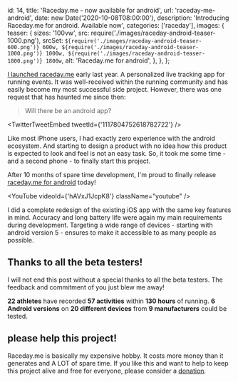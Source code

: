 
  id: 14,
  title: 'Raceday.me - now available for android',
  url: 'raceday-me-android',
  date: new Date('2020-10-08T08:00:00'),
  description: 'Introducing Raceday.me for android. Available now',
  categories: ['raceday'],
  images: {
    teaser: {
      sizes: '100vw',
      src: require('./images/raceday-android-teaser-1000.png'),
      srcSet: `${require('./images/raceday-android-teaser-600.png')} 600w, ${require('./images/raceday-android-teaser-1000.png')} 1000w, ${require('./images/raceday-android-teaser-1800.png')} 1800w`,
      alt: 'Raceday.me for android',
    },
  },
};

[I launched raceday.me](raceday-me) early last year. A personalized live tracking app for running events. It was well-received within the running community and has easily become my most successful side project. However, there was one request that has haunted me since then:

> Will there be an android app?

<TwitterTweetEmbed tweetId={'1117804752618782722'} />

Like most iPhone users, I had exactly zero experience with the android ecosystem. And starting to design a product with no idea how this product is expected to look and feel is not an easy task. So, it took me some time - and a second phone - to finally start this project.

After 10 months of spare time development, I'm proud to finally release [raceday.me for android](https://play.google.com/store/apps/details?id=me.raceday.app) today!

<YouTube videoId={'hAVxJ1JcpK8'} className="youtube" />

I did a complete redesign of the existing iOS app with the same key features in mind. Accuracy and long battery life were again my main requirements during development. Targeting a wide range of devices - starting with android version 5 - ensures to make it accessible to as many people as possible.

## Thanks to all the beta testers!

I will not end this post without a special thanks to all the beta testers. The feedback and commitment of you just blew me away!

**22 athletes** have recorded **57 activities** within **130 hours** of running. **6 Android versions** on **20 different devices** from **9 manufacturers** could be tested.

## please help this project!

Raceday.me is basically my expensive hobby. It costs more money than it generates and A LOT of spare time. If you like this and want to help to keep this project alive and free for everyone, please consider a [donation](https://raceday.me/support).
